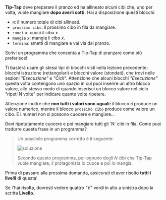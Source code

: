 
**Tip-Tap** deve preparare il pranzo ed ha allineato alcuni cibi che, uno per volta, vuole mangiare **dopo averli cotti.**
Hai a disposizione questi blocchi:

- `N`: il numero totale di cibi allineati.
- `prossimo cibo`: il prossimo cibo in fila da mangiare.
- `cuoci` $x$: cuoci il cibo $x$.
- `mangia` $x$: mangia il cibo $x$.
- `termina`: smetti di mangiare e vai via dal pranzo.

Scrivi un programma che consenta a Tip-Tap di pranzare come più preferisce!

Ti basterà usare gli stessi tipi di blocchi visti nella lezione precedente: blocchi istruzione (rettangolari) e blocchi valore (stondati),
che trovi nelle sezioni _"Esecuzione"_ e _"Cicli"_.
Attenzione che alcuni blocchi _"Esecuzione"_ questa volta contengono uno spazio in cui puoi inserire un altro blocco valore,
allo stesso modo di quando inserisci un blocco valore nel ciclo "ripeti N volte" per indicare quante volte ripetere.

Attenzione inoltre che **non tutti i valori sono uguali:** il blocco `N` produce un valore numerico, mentre il blocco `prossimo cibo` produce
come valore un cibo. E i numeri non si possono cuocere e mangiare...

<Hint>
  Devi ripetutamente cuocere e poi mangiare tutti gli `N` cibi in fila. Come puoi tradurre questa frase in un programma?
</Hint>

<Blockly
  toolbox={toolbox}
  customBlocks={customBlocks}
  initialBlocks={initialBlocks}
  testcases={testcases}
  visualizer={Visualizer}
/>

> Un possibile programma corretto è il seguente:
>
> ![soluzione](sol.png)
>
> Secondo questo programma, per ognuno degli $N$ cibi che Tip-Tap vuole mangiare, il protagonista
> lo cuoce e poi lo mangia.

Prima di passare alla prossima domanda, assicurati di aver risolto **tutti i livelli** di questa!

Se l'hai risolta, dovresti vedere quattro _"V"_ verdi in alto a sinistra dopo la scritta **Livello**.